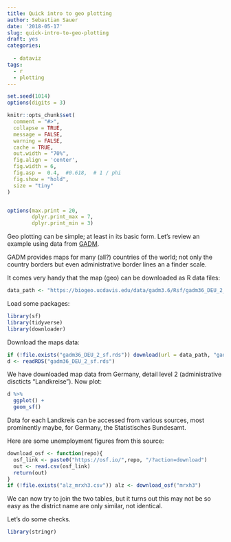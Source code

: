 ```yaml
---
title: Quick intro to geo plotting
author: Sebastian Sauer
date: '2018-05-17'
slug: quick-intro-to-geo-plotting
draft: yes
categories:
  
  - dataviz
tags:
  - r
  - plotting
---
```


```r
set.seed(1014)
options(digits = 3)

knitr::opts_chunk$set(
  comment = "#>",
  collapse = TRUE,
  message = FALSE,
  warning = FALSE,
  cache = TRUE,
  out.width = "70%",
  fig.align = 'center',
  fig.width = 6,
  fig.asp =  0.4,  #0.618,  # 1 / phi
  fig.show = "hold",
  size = "tiny"
)


options(max.print = 20,
        dplyr.print_max = 7,
        dplyr.print_min = 3)

```


Geo plotting can be simple; at least in its basic form. Let's review an example using data from [GADM](https://gadm.org/index.html).

GADM provides maps for many (all?) countries of the world; not only the country borders but even administrative border lines an a finder scale.

It comes very handy that the map (geo) can be downloaded as R data files:

```r
data_path <- "https://biogeo.ucdavis.edu/data/gadm3.6/Rsf/gadm36_DEU_2_sf.rds"
```

Load some packages:


```r
library(sf)
library(tidyverse)
library(downloader)
```


Download the maps data:

```r
if (!file.exists("gadm36_DEU_2_sf.rds")) download(url = data_path, "gadm36_DEU_2_sf.rds")
d <- readRDS("gadm36_DEU_2_sf.rds")
```


We have downloaded map data from Germany, detail level 2 (administrative discticts "Landkreise"). Now plot:

```r
d %>% 
  ggplot() + 
  geom_sf()
```


Data for each Landkreis can be accessed from various sources, most prominently maybe, for Germany, the Statistisches Bundesamt.

Here are some unemployment figures from this source:

```r
download_osf <- function(repo){
  osf_link <- paste0("https://osf.io/",repo, "/?action=download")
  out <- read.csv(osf_link)
  return(out)
}
if (!file.exists("alz_mrxh3.csv")) alz <- download_osf("mrxh3")
```

We can now try to join the two tables, but it turns out this may not be so easy as the district name are only similar, not identical.

Let's do some checks.

```r
library(stringr)

```

